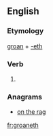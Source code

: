 ==English==

===Etymology===
[[groan]] + [[-eth]]

===Verb===
{{en-verb form}}

# {{archaic third-person singular of|groan}}

===Anagrams===
* [[on the rag#English|on the rag]]

[[fr:groaneth]]